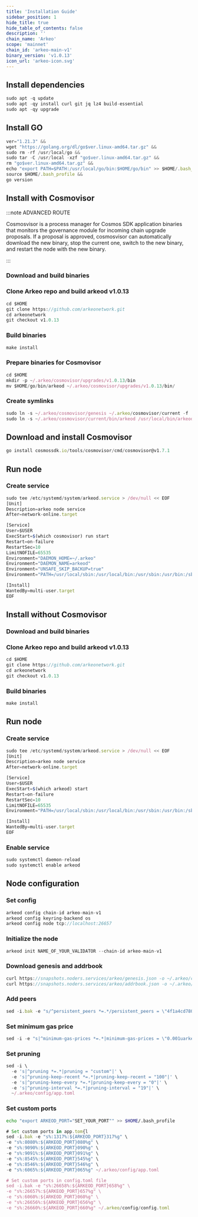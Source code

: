 ```yaml
---
title: 'Installation Guide'
sidebar_position: 1
hide_title: true
hide_table_of_contents: false
description: ''
chain_name: 'Arkeo'
scope: 'mainnet'
chain_id: 'arkeo-main-v1'
binary_version: 'v1.0.13'
icon_url: 'arkeo-icon.svg'
---
```



<PageTitle
  iconUrl="img/arkeo-icon.svg"
  title="Arkeo Installation Guide"
  chainId="arkeo-main-v1"
  version="v1.0.13"
/>

## Install dependencies

```js
sudo apt -q update
sudo apt -qy install curl git jq lz4 build-essential
sudo apt -qy upgrade
```

## Install GO

```js
ver="1.21.3" &&
wget "https://golang.org/dl/go$ver.linux-amd64.tar.gz" &&
sudo rm -rf /usr/local/go &&
sudo tar -C /usr/local -xzf "go$ver.linux-amd64.tar.gz" &&
rm "go$ver.linux-amd64.tar.gz" &&
echo "export PATH=$PATH:/usr/local/go/bin:$HOME/go/bin" >> $HOME/.bash_profile &&
source $HOME/.bash_profile &&
go version
```

## Install with Cosmovisor

:::note ADVANCED ROUTE

Cosmosvisor is a process manager for Cosmos SDK application binaries that monitors the governance module for incoming chain upgrade proposals. If a proposal is approved, cosmosvisor can automatically download the new binary, stop the current one, switch to the new binary, and restart the node with the new binary.

:::

### Download and build binaries

### Clone Arkeo repo and build arkeod v1.0.13

```js
cd $HOME
git clone https://github.com/arkeonetwork.git
cd arkeonetwork
git checkout v1.0.13
```

### Build binaries

```js
make install
```

### Prepare binaries for Cosmovisor

```js
cd $HOME
mkdir -p ~/.arkeo/cosmovisor/upgrades/v1.0.13/bin
mv $HOME/go/bin/arkeod ~/.arkeo/cosmovisor/upgrades/v1.0.13/bin/
```

### Create symlinks

```js
sudo ln -s ~/.arkeo/cosmovisor/genesis ~/.arkeo/cosmovisor/current -f
sudo ln -s ~/.arkeo/cosmovisor/current/bin/arkeod /usr/local/bin/arkeod -f
```

## Download and install Cosmovisor

```js
go install cosmossdk.io/tools/cosmovisor/cmd/cosmovisor@v1.7.1
```

## Run node

### Create service

```js
sudo tee /etc/systemd/system/arkeod.service > /dev/null << EOF
[Unit]
Description=arkeo node service
After=network-online.target

[Service]
User=$USER
ExecStart=$(which cosmovisor) run start
Restart=on-failure
RestartSec=10
LimitNOFILE=65535
Environment="DAEMON_HOME=~/.arkeo"
Environment="DAEMON_NAME=arkeod"
Environment="UNSAFE_SKIP_BACKUP=true"
Environment="PATH=/usr/local/sbin:/usr/local/bin:/usr/sbin:/usr/bin:/sbin:/bin:/usr/games:/usr/local/games:/snap/bin:~/.arkeo/cosmovisor/current/bin"

[Install]
WantedBy=multi-user.target
EOF
```

## Install without Cosmovisor

### Download and build binaries

### Clone Arkeo repo and build arkeod v1.0.13

```js
cd $HOME
git clone https://github.com/arkeonetwork.git
cd arkeonetwork
git checkout v1.0.13
```

### Build binaries

```js
make install
```

## Run node

### Create service

```js
sudo tee /etc/systemd/system/arkeod.service > /dev/null << EOF
[Unit]
Description=arkeo node service
After=network-online.target

[Service]
User=$USER
ExecStart=$(which arkeod) start
Restart=on-failure
RestartSec=10
LimitNOFILE=65535
Environment="PATH=/usr/local/sbin:/usr/local/bin:/usr/sbin:/usr/bin:/sbin:/bin:/usr/games:/usr/local/games:/snap/bin"

[Install]
WantedBy=multi-user.target
EOF
```

### Enable service

```js
sudo systemctl daemon-reload
sudo systemctl enable arkeod
```

## Node configuration

### Set config

```js
arkeod config chain-id arkeo-main-v1
arkeod config keyring-backend os
arkeod config node tcp://localhost:26657
```

### Initialize the node

```js
arkeod init NAME_OF_YOUR_VALIDATOR --chain-id arkeo-main-v1
```

### Download genesis and addrbook

```js
curl https://snapshots.noders.services/arkeo/genesis.json -o ~/.arkeo/config/genesis.json
curl https://snapshots.noders.services/arkeo/addrbook.json -o ~/.arkeo/config/addrbook.json
```

### Add peers

```js
sed -i.bak -e "s/^persistent_peers *=.*/persistent_peers = \"4f1a4cd780aebef488151e71f938453f9059f995@arkeo-rpc.noders.services:22856\"/" ~/.arkeo/config/config.toml
```

### Set minimum gas price

```js
sed -i -e "s|^minimum-gas-prices *=.*|minimum-gas-prices = \"0.001uarkeo\"|" ~/.arkeo/config/app.toml
```

### Set pruning

```js
sed -i \
  -e 's|^pruning *=.*|pruning = "custom"|' \
  -e 's|^pruning-keep-recent *=.*|pruning-keep-recent = "100"|' \
  -e 's|^pruning-keep-every *=.*|pruning-keep-every = "0"|' \
  -e 's|^pruning-interval *=.*|pruning-interval = "19"|' \
  ~/.arkeo/config/app.toml
```

### Set custom ports

```bash
echo "export ARKEOD_PORT="SET_YOUR_PORT"" >> $HOME/.bash_profile
```

```js
# Set custom ports in app.tom{l
sed -i.bak -e "s%:1317%:${ARKEOD_PORT}317%g" \
-e "s%:8080%:${ARKEOD_PORT}080%g" \
-e "s%:9090%:${ARKEOD_PORT}090%g" \
-e "s%:9091%:${ARKEOD_PORT}091%g" \
-e "s%:8545%:${ARKEOD_PORT}545%g" \
-e "s%:8546%:${ARKEOD_PORT}546%g" \
-e "s%:6065%:${ARKEOD_PORT}065%g" ~/.arkeo/config/app.toml

# Set custom ports in config.toml file
sed -i.bak -e "s%:26658%:${ARKEOD_PORT}658%g" \
-e "s%:26657%:${ARKEOD_PORT}657%g" \
-e "s%:6060%:${ARKEOD_PORT}060%g" \
-e "s%:26656%:${ARKEOD_PORT}656%g" \
-e "s%:26660%:${ARKEOD_PORT}660%g" ~/.arkeo/config/config.toml
```